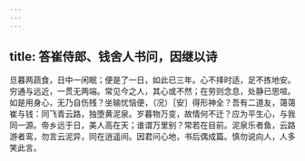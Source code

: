 ```yaml
---
---
---
```

title: 答崔侍郎、钱舍人书问，因继以诗
---



旦暮两蔬食，日中一闲眠；便是了一日，如此已三年。心不择时适，足不拣地安。穷通与远近，一贯无两端。常见今之人，其心或不然；在劳则念息，处静已思喧。如是用身心，无乃自伤残？坐输忧恼便，（况）［安］得形神全？吾有二道友，蔼蔼崔与钱：同飞青云路，独堕黄泥泉。岁暮物万变，故情何不迁？应为平生心，与我同一源。帝乡远于日，美人高在天；谁谓万里别？常若在目前。泥泉乐者鱼，云路游者鸾，勿言云泥异，同在逍遥间。因君问心地，书后偶成篇。慎勿说向人，人多笑此言。